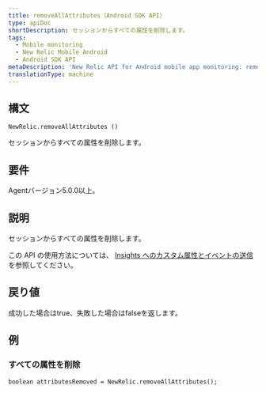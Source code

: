```yaml
---
title: removeAllAttributes（Android SDK API）
type: apiDoc
shortDescription: セッションからすべての属性を削除します。
tags:
  - Mobile monitoring
  - New Relic Mobile Android
  - Android SDK API
metaDescription: 'New Relic API for Android mobile app monitoring: remove all attributes from the session.'
translationType: machine
---
```


## 構文

```
NewRelic.removeAllAttributes ()
```

セッションからすべての属性を削除します。

## 要件

Agentバージョン5.0.0以上。

## 説明

セッションからすべての属性を削除します。

この API の使用方法については、 [Insights へのカスタム属性とイベントの送信](/docs/mobile-monitoring/new-relic-mobile-android/install-configure/work-android-sdk-api#attributes-events-insights) を参照してください。

## 戻り値

成功した場合はtrue、失敗した場合はfalseを返します。

## 例

### すべての属性を削除

```
boolean attributesRemoved = NewRelic.removeAllAttributes();
```
